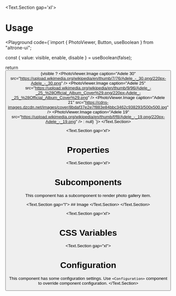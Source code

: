 
<BluePrint title="PhotoViewer" description="This component is used to show photo gallery" />

<Text.Section gap='xl'>
  # Usage

  <Playground code={`import { PhotoViewer, Button, useBoolean } from "altrone-ui";

const { value: visible, enable, disable } = useBoolean(false);

return <Flex>
  <Button onClick={enable} label="Open gallery" />
  {visible ? <PhotoViewer onClose={disable}>
    <PhotoViewer.Image caption="Adele 30" src="https://upload.wikimedia.org/wikipedia/en/thumb/7/76/Adele_-_30.png/220px-Adele_-_30.png" />
    <PhotoViewer.Image caption="Adele 25" src="https://upload.wikimedia.org/wikipedia/en/thumb/9/96/Adele_-_25_%28Official_Album_Cover%29.png/220px-Adele_-_25_%28Official_Album_Cover%29.png" />
    <PhotoViewer.Image caption="Adele 21" src="https://cdns-images.dzcdn.net/images/cover/8bdaf37e2e7f883e84bbc3462c938293/500x500.jpg" />
    <PhotoViewer.Image caption="Adele 19" src="https://upload.wikimedia.org/wikipedia/en/thumb/f/f8/Adele_-_19.png/220px-Adele_-_19.png" />
  </PhotoViewer> : null}
</Flex>
`}>
      <PhotoViewerDemo />
    </Playground>
</Text.Section>

<Text.Section gap='xl'>
  # Properties
  <PropertiesTable title="Properties" data={PhotoViewerProperties} />
</Text.Section>

<Text.Section gap='xl'>
  # Subcomponents
  This component has a subcomponent to render photo gallery item.

  <Text.Section gap="l">
    ## Image
    <PropertiesTable title="Properties" data={PhotoViewerImageProperties} />
  </Text.Section>
</Text.Section>

<Text.Section gap='xl'>
  # CSS Variables
  <CSSVariablesList data={PhotoViewerCSSVariables} />
</Text.Section>

<Text.Section gap="xl">
  # Configuration
  This component has some configuration settings. Use `<Configuration>` component to override component configuration.
  <ConfigTable filter="photoViewer." />
</Text.Section>